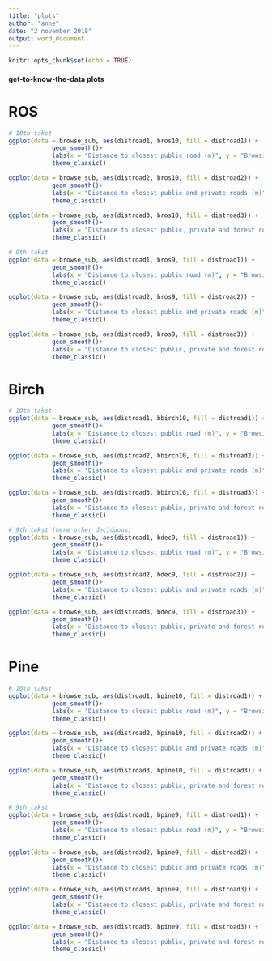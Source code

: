 ```yaml
---
title: "plots"
author: "anne"
date: "2 november 2018"
output: word_document
---
```


```r
knitr::opts_chunk$set(echo = TRUE)
```



#### get-to-know-the-data plots
# ROS
```r
# 10th takst
ggplot(data = browse_sub, aes(distroad1, bros10, fill = distroad1)) +
            geom_smooth()+
            labs(x = "Distance to closest public road (m)", y = "Browsing pressure on ROS %")+
            theme_classic()

ggplot(data = browse_sub, aes(distroad2, bros10, fill = distroad2)) +
            geom_smooth()+
            labs(x = "Distance to closest public and private roads (m)", y = "Browsing pressure on ROS %")+
            theme_classic()

ggplot(data = browse_sub, aes(distroad3, bros10, fill = distroad3)) +
            geom_smooth()+
            labs(x = "Distance to closest public, private and forest roads (m)", y = "Browsing pressure on ROS %")+
            theme_classic()

# 9th takst
ggplot(data = browse_sub, aes(distroad1, bros9, fill = distroad1)) +
            geom_smooth()+
            labs(x = "Distance to closest public road (m)", y = "Browsing pressure on ROS %")+
            theme_classic()

ggplot(data = browse_sub, aes(distroad2, bros9, fill = distroad2)) +
            geom_smooth()+
            labs(x = "Distance to closest public and private roads (m)", y = "Browsing pressure on ROS %")+
            theme_classic()

ggplot(data = browse_sub, aes(distroad3, bros9, fill = distroad3)) +
            geom_smooth()+
            labs(x = "Distance to closest public, private and forest roads (m)", y = "Browsing pressure on ROS %")+
            theme_classic()

```
# Birch
```r
# 10th takst
ggplot(data = browse_sub, aes(distroad1, bbirch10, fill = distroad1)) +
            geom_smooth()+
            labs(x = "Distance to closest public road (m)", y = "Browsing pressure on birch %")+
            theme_classic()

ggplot(data = browse_sub, aes(distroad2, bbirch10, fill = distroad2)) +
            geom_smooth()+
            labs(x = "Distance to closest public and private roads (m)", y = "Browsing pressure on birch %")+
            theme_classic()

ggplot(data = browse_sub, aes(distroad3, bbirch10, fill = distroad3)) +
            geom_smooth()+
            labs(x = "Distance to closest public, private and forest roads (m)", y = "Browsing pressure on birch %")+
            theme_classic()

# 9th takst (here other deciduous)
ggplot(data = browse_sub, aes(distroad1, bdec9, fill = distroad1)) +
            geom_smooth()+
            labs(x = "Distance to closest public road (m)", y = "Browsing pressure on other decisuous trees %")+
            theme_classic()

ggplot(data = browse_sub, aes(distroad2, bdec9, fill = distroad2)) +
            geom_smooth()+
            labs(x = "Distance to closest public and private roads (m)", y = "Browsing pressure on other decisuous trees %")+
            theme_classic()

ggplot(data = browse_sub, aes(distroad3, bdec9, fill = distroad3)) +
            geom_smooth()+
            labs(x = "Distance to closest public, private and forest roads (m)", y = "Browsing pressure on other decisuous trees %")+
            theme_classic()

```
# Pine
```r
# 10th takst
ggplot(data = browse_sub, aes(distroad1, bpine10, fill = distroad1)) +
            geom_smooth()+
            labs(x = "Distance to closest public road (m)", y = "Browsing pressure on pine %")+
            theme_classic()

ggplot(data = browse_sub, aes(distroad2, bpine10, fill = distroad2)) +
            geom_smooth()+
            labs(x = "Distance to closest public and private roads (m)", y = "Browsing pressure on pine %")+
            theme_classic()

ggplot(data = browse_sub, aes(distroad3, bpine10, fill = distroad3)) +
            geom_smooth()+
            labs(x = "Distance to closest public, private and forest roads (m)", y = "Browsing pressure on pine %")+
            theme_classic()

# 9th takst
ggplot(data = browse_sub, aes(distroad1, bpine9, fill = distroad1)) +
            geom_smooth()+
            labs(x = "Distance to closest public road (m)", y = "Browsing pressure on pine %")+
            theme_classic()

ggplot(data = browse_sub, aes(distroad2, bpine9, fill = distroad2)) +
            geom_smooth()+
            labs(x = "Distance to closest public and private roads (m)", y = "Browsing pressure on pine %")+
            theme_classic()

ggplot(data = browse_sub, aes(distroad3, bpine9, fill = distroad3)) +
            geom_smooth()+
            labs(x = "Distance to closest public, private and forest roads (m)", y = "Browsing pressure on pine %")+
            theme_classic()

```

```r
ggplot(data = browse_sub, aes(distroad3, bpine9, fill = distroad3)) +
            geom_smooth()+
            labs(x = "Distance to closest public, private and forest roads (m)", y = "Browsing pressure on pine %")+
            theme_classic()
```





















